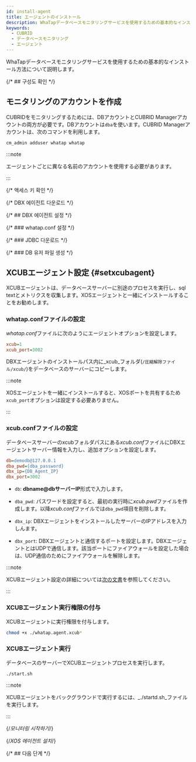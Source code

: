 ```yaml
---
id: install-agent
title: エージェントのインストール
description: WhaTapデータベースモニタリングサービスを使用するための基本的なインストール方法について説明します。
keywords:
  - CUBRID
  - データベースモニタリング
  - エージェント
---
```



<V2Note product="CUBRID" />

WhaTapデータベースモニタリングサービスを使用するための基本的なインストール方法について説明します。


<Agentsignupguide />

<Youtube ko='e_UpCgapfQY' en='MIo3HRIOt8M' ja='MIo3HRIOt8M' />


<Createprojectv2 />

<Steps>

{/* ## 구성도 확인 */}

<CheckType />

## モニタリングのアカウントを作成

CUBRIDをモニタリングするためには、DBアカウントとCUBRID Managerアカウントの両方が必要です。DBアカウントは`dba`を使います。CUBRID Managerアカウントは、次のコマンドを利用します。

```sql title="CUBRID Manager account"
cm_admin adduser whatap whatap
```

:::note

エージェントごとに異なる名前のアカウントを使用する必要があります。

:::

{/* 액세스 키 확인 */}

<Accesskeyv2 />

{/* DBX 에이전트 다운로드 */}

<DownloadDBXagent />

{/* ## DBX 에이전트 설정 */}

<SettingsDBXagent />

{/* ### whatap.conf 설정 */}

<Whatapconf />

{/* ### JDBC 다운로드 */}

<JDBCDownload />

{/* ### DB 유저 파일 생성 */}

<DBuserDesc level={3} />


<Dbcreatedbuserfilebody />

## XCUBエージェント設定 {#setxcubagent}

XCUBエージェントは、データベースサーバーに別途のプロセスを実行し、sql textとメトリクスを収集します。XOSエージェントと一緒にインストールすることをお勧めします。

<ImgLang img="xcub-install-agent.svg" multi="true" className="noneborder" />

### whatap.confファイルの設定

*whatap.conf*ファイルに次のようにエージェントオプションを設定します。

```ini title="whatap.conf"
xcub=1
xcub_port=3002
```

DBXエージェントのインストールパス内に_xcub_フォルダ(`/圧縮解除ファイル/xcub/`)をデータベースのサーバーにコピーします。

:::note

XOSエージェントを一緒にインストールすると、XOSポートを共有するため`xcub_port`オプションは設定する必要ありません。

:::

### xcub.confファイルの設定

データベースサーバーのxcubフォルダパスにある*xcub.conf*ファイルにDBXエージェントサーバー情報を入力し、追加オプションを設定します。

```ini titile="xcub.conf"
db=demodb@127.0.0.1
dba_pwd={dba_password}
dbx_ip={DB_Agent_IP}
dbx_port=3002
```

- `db`: **dbname@dbサーバーIP**形式で入力します。

- `dba_pwd`: パスワードを設定すると、最初の実行時に*xcub.pwd*ファイルを作成します。以降*xcub.conf*ファイルでは`dba_pwd`項目を削除します。

- `dbx_ip`: DBXエージェントをインストールしたサーバーのIPアドレスを入力しんます。

- `dbx_port`: DBXエージェントと通信するポートを設定します。DBXエージェントとはUDPで通信します。該当ポートにファイアウォールを設定した場合は、UDP通信のためにファイアウォールを解除します。

:::note

XCUBエージェント設定の詳細については[次の文書](agent-xcub-settings)を参照してください。

:::

### XCUBエージェント実行権限の付与

XCUBエージェントに実行権限を付与します。

```bash
chmod +x ./whatap.agent.xcub*
```

### XCUBエージェント実行

データベースのサーバーでXCUBエージェントプロセスを実行します。

```bash
./start.sh
```

:::note

XCUBエージェントをバックグラウンドで実行するには、_./startd.sh_ファイルを実行します。

:::

{/*모니터링 시작하기*/}

<Dbrunagent />

{/*XOS 에이전트 설치*/}

<Dbinstallxosagent />

</Steps>

{/* ## 다음 단계 */}

<NextStep />
